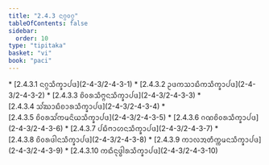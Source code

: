 ```yaml
---
title: "2.4.3 ᨶᨣ᩠ᨣᩅᨣ᩠ᨣ"
tableOfContents: false
sidebar:
  order: 10
type: "tipitaka"
basket: "vi"
book: "paci"
---
```



<DynamicBreadcrumb />



<TableOfContents book="paci" section="2.4.3">
* [2.4.3.1 ᨶᨣ᩠ᨣᩈᩥᨠ᩠ᨡᩣᨸᨴ](2-4-3/2-4-3-1)
* [2.4.3.2 ᩏᨴᨠᩈᩣᨭᩥᨠᩈᩥᨠ᩠ᨡᩣᨸᨴ](2-4-3/2-4-3-2)
* [2.4.3.3 ᨧᩦᩅᩁᩈᩥᨻ᩠ᨻᨶᩈᩥᨠ᩠ᨡᩣᨸᨴ](2-4-3/2-4-3-3)
* [2.4.3.4 ᩈᩘᨥᩣᨭᩥᨧᩣᩁᩈᩥᨠ᩠ᨡᩣᨸᨴ](2-4-3/2-4-3-4)
* [2.4.3.5 ᨧᩦᩅᩁᩈᩘᨠᨾᨶᩦᨿᩈᩥᨠ᩠ᨡᩣᨸᨴ](2-4-3/2-4-3-5)
* [2.4.3.6 ᨣᨱᨧᩦᩅᩁᩈᩥᨠ᩠ᨡᩣᨸᨴ](2-4-3/2-4-3-6)
* [2.4.3.7 ᨸᨭᩥᨻᩣᩉᨶᩈᩥᨠ᩠ᨡᩣᨸᨴ](2-4-3/2-4-3-7)
* [2.4.3.8 ᨧᩦᩅᩁᨴᩤᨶᩈᩥᨠ᩠ᨡᩣᨸᨴ](2-4-3/2-4-3-8)
* [2.4.3.9 ᨠᩣᩃᩋᨲᩥᨠ᩠ᨠᨾᨶᩈᩥᨠ᩠ᨡᩣᨸᨴ](2-4-3/2-4-3-9)
* [2.4.3.10 ᨠᨳᩥᨶᩩᨴ᩠ᨵᩤᩁᩈᩥᨠ᩠ᨡᩣᨸᨴ](2-4-3/2-4-3-10)
</TableOfContents>